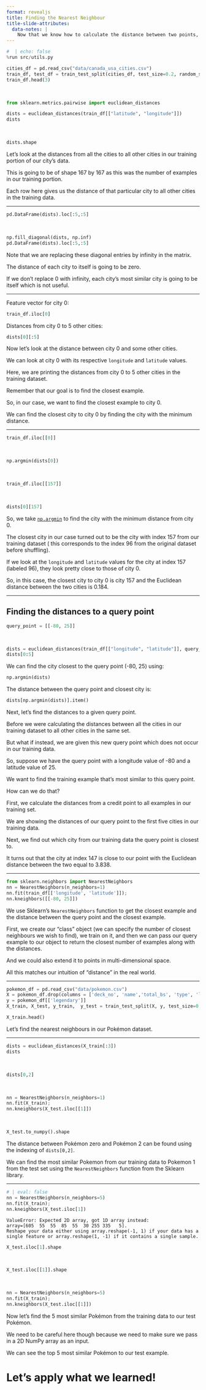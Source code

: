 ```yaml
---
format: revealjs
title: Finding the Nearest Neighbour
title-slide-attributes:
  data-notes: |
    Now that we know how to calculate the distance between two points, we are ready to find the most similar examples. 
---
```


```python
#  | echo: false
%run src/utils.py
```

```python
cities_df = pd.read_csv("data/canada_usa_cities.csv")
train_df, test_df = train_test_split(cities_df, test_size=0.2, random_state=123)
train_df.head(3)
```

<br>

```python
from sklearn.metrics.pairwise import euclidean_distances

dists = euclidean_distances(train_df[["latitude", "longitude"]])
dists
```

<br>

```python
dists.shape
```

:::{.notes} 
Let's look at the distances from all the cities to all other cities in our training portion of our city's data. 

This is going to be of shape 167 by 167 as this was the number of examples in our training portion.

Each row here gives us the distance of that particular city to all other cities in the training data. 
:::

---


```python
pd.DataFrame(dists).loc[:5,:5]
```

<br>

```python
np.fill_diagonal(dists, np.inf)
pd.DataFrame(dists).loc[:5,:5]
```


:::{.notes} 
Note that we are replacing these diagonal entries by infinity in the matrix.

The distance of each city to itself is going to be zero. 

If we don't replace 0 with infinity, each city’s most similar city is going to be itself which is not useful. 
:::

---

Feature vector for city 0:

```python
train_df.iloc[0]
```

Distances from city 0 to 5 other cities:

```python
dists[0][:5]
```


:::{.notes} 
Now let's look at the distance between city 0 and some other cities. 

We can look at city 0 with its respective `longitude` and `latitude` values. 

Here, we are printing the distances from city 0 to 5 other cities in the training dataset.

Remember that our goal is to find the closest example. 

So, in our case, we want to find the closest example to city 0. 

We can find the closest city to city 0 by finding the city with the minimum distance. 
:::

---

```python
train_df.iloc[[0]]
```

<br>

```python
np.argmin(dists[0])
```

<br>

```python
train_df.iloc[[157]]
```

<br>

```python
dists[0][157]
```


:::{.notes} 
So, we take <a href="https://numpy.org/doc/stable/reference/generated/numpy.argmin.html" target="_blank">`np.argmin`</a> to find the city with the minimum distance from city 0. 

The closest city in our case turned out to be the city with index 157 from our training dataset ( this corresponds to the index 96 from the original dataset before shuffling).

If we look at the `longitude` and `latitude` values for the city at index 157 (labeled 96), they look pretty close to those of city 0. 

So, in this case, the closest city to city 0 is city 157 and the Euclidean distance between the two cities is 0.184. 
:::

---

## Finding the distances to a query point

```python
query_point = [[-80, 25]]
```

<br>

```python
dists = euclidean_distances(train_df[["longitude", "latitude"]], query_point)
dists[0:5]
```

We can find the city closest to the query point (-80, 25) using:

```python
np.argmin(dists)
```

The distance between the query point and closest city is:

```python
dists[np.argmin(dists)].item()
```


:::{.notes} 
Next, let’s find the distances to a given query point. 

Before we were calculating the distances between all the cities in our training dataset to all other cities in the same set.

But what if instead, we are given this new query point which does not occur in our training data.  

So, suppose we have the query point with a longitude value of -80 and a latitude value of 25.

We want to find the training example that's most similar to this query point.  

How can we do that? 

First, we calculate the distances from a credit point to all examples in our training set.

We are showing the distances of our query point to the first five cities in our training data. 

Next, we find out which city from our training data the query point is closest to.

It turns out that the city at index 147 is close to our point with the Euclidean distance between the two equal to 3.838.
:::

---



```python
from sklearn.neighbors import NearestNeighbors
nn = NearestNeighbors(n_neighbors=1)
nn.fit(train_df[['longitude', 'latitude']]);
nn.kneighbors([[-80, 25]])
```

:::{.notes} 
We use Sklearn's `NearestNeighbors` function to get the closest example and the distance between the query point and the closest example. 

First, we create our “class” object (we can specify the number of closest neighbours we wish to find), we train on it, and then we can pass our query example to our object to return the closest number of examples along with the distances.

And we could also extend it to points in multi-dimensional space.

All this matches our intuition of "distance" in the real world.
:::

---



```python
pokemon_df = pd.read_csv("data/pokemon.csv")
X = pokemon_df.drop(columns = ['deck_no', 'name','total_bs', 'type', 'legendary'])
y = pokemon_df[['legendary']]
X_train, X_test, y_train,  y_test = train_test_split(X, y, test_size=0.2, random_state=123)

X_train.head()
```

:::{.notes}
Let's find the nearest neighbours in our Pokémon dataset. 
:::

---

```python
dists = euclidean_distances(X_train[:3])
dists
```

<br>

```python
dists[0,2]
```

<br>

```python
nn = NearestNeighbors(n_neighbors=1)
nn.fit(X_train);
nn.kneighbors(X_test.iloc[[1]])
```

<br>

```python
X_test.to_numpy().shape
```

:::{.notes}
The distance between Pokémon zero and Pokémon 2 can be found using the indexing of `dists[0,2]`.

We can find the most similar Pokemon from our training data to Pokemon 1 from the test set using the `NearestNeighbors` function from the Sklearn library. 
:::

---

```python
# | eval: false
nn = NearestNeighbors(n_neighbors=5)
nn.fit(X_train);
nn.kneighbors(X_test.iloc[1])
```

```out
ValueError: Expected 2D array, got 1D array instead:
array=[605  55  55  85  55  30 255 335   5].
Reshape your data either using array.reshape(-1, 1) if your data has a single feature or array.reshape(1, -1) if it contains a single sample.
```

```python
X_test.iloc[1].shape
```

<br>

```python
X_test.iloc[[1]].shape
```

<br>

```python
nn = NearestNeighbors(n_neighbors=5)
nn.fit(X_train);
nn.kneighbors(X_test.iloc[[1]])
```


:::{.notes} 
Now let’s find the 5 most similar Pokémon from the training data to our test Pokémon. 

We need to be careful here though because we need to make sure we pass in a 2D NumPy array as an input.

We can see the top 5 most similar Pokémon to our test example. 
:::


# Let’s apply what we learned!